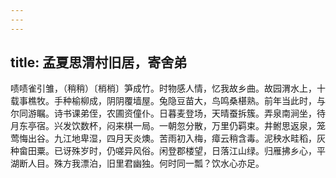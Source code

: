 ```yaml
---
---
---
```

title: 孟夏思渭村旧居，寄舍弟
---



啧啧雀引雏，（稍稍）〔梢梢〕笋成竹。时物感人情，忆我故乡曲。故园渭水上，十载事樵牧。手种榆柳成，阴阴覆墙屋。兔隐豆苗大，鸟鸣桑椹熟。前年当此时，与尔同游瞩。诗书课弟侄，农圃资僮仆。日暮麦登场，天晴蚕拆簇。弄泉南涧坐，待月东亭宿。兴发饮数杯，闷来棋一局。一朝忽分散，万里仍羁束。井鲋思返泉，笼莺悔出谷。九江地卑湿，四月天炎燠。苦雨初入梅，瘴云稍含毒。泥秧水畦稻，灰种畲田粟。已讶殊岁时，仍嗟异风俗。闲登郡楼望，日落江山绿。归雁拂乡心，平湖断人目。殊方我漂泊，旧里君幽独。何时同一瓢？饮水心亦足。